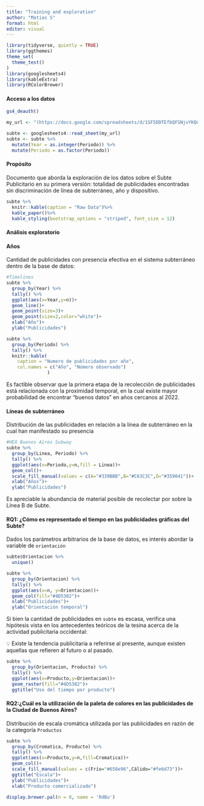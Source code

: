 ```yaml
---
title: "Training and exploration"
author: "Matias S"
format: html
editor: visual
---
```


```r
library(tidyverse, quietly = TRUE)
library(ggthemes)
theme_set(
  theme_test()
)
library(googlesheets4)
library(kableExtra)
library(RColorBrewer)
```

#### Acceso a los datos

```r
gs4_deauth()

my_url <- "(https://docs.google.com/spreadsheets/d/1SF5DDTEfbQFSNjvYKQnsQKdsBdE7oJeTywCk92pB7f8/edit#gid=1964221805)"

subte <- googlesheets4::read_sheet(my_url)
subte <- subte %>%
  mutate(Year = as.integer(Periodo)) %>%
  mutate(Periodo = as.factor(Periodo))
```

#### Propósito

Documento que aborda la exploración de los datos sobre el Subte Publicitario en su primera versión: totalidad de publicidades encontradas sin discriminación de línea de subterráneo, año y dispositivo.

```r
subte %>%
  knitr::kable(caption = "Raw Data")%>%
  kable_paper()%>%
  kable_styling(bootstrap_options = "striped", font_size = 12)
```

#### Análisis exploratorio

#### Años

Cantidad de publicidades con presencia efectiva en el sistema subterráneo dentro de la base de datos:

```r
#Timelines
subte %>%
  group_by(Year) %>%
  tally() %>%
  ggplot(aes(x=Year,y=n))+
  geom_line()+
  geom_point(size=3)+
  geom_point(size=2,color="white")+
  xlab("Año")+
  ylab("Publicidades")
```

```r
subte %>% 
  group_by(Periodo) %>% 
  tally() %>% 
  knitr::kable(
    caption = "Numero de publicidades por año",
    col.names = c("Año", "Número observado")
               )
```

Es factible observar que la primera etapa de la recolección de publicidades está relacionada con la proximidad temporal, en la cual existe mayor probabilidad de encontrar "buenos datos" en años cercanos al 2022.

#### Líneas de subterráneo

Distribución de las publicidades en relación a la línea de subterráneo en la cual han manifestado su presencia

```r
#HEX Buenos Aires Subway
subte %>%
  group_by(Linea, Periodo) %>%
  tally() %>%
  ggplot(aes(x=Periodo,y=n,fill = Linea))+
  geom_col()+
  scale_fill_manual(values = c(A="#339BBB",B="#C63C3C",D="#359041"))+
  xlab("Años")+
  ylab("Publicidades")
```

Es apreciable la abundancia de material posible de recolectar por sobre la Línea B de Subte.

#### RQ1: ¿Cómo es representado el tiempo en las publicidades gráficas del Subte?

Dados los parámetros arbitrarios de la base de datos, es interés abordar la variable de `orientación`

```r
subte$Orientacion %>%
  unique()
```

```r
subte %>%
  group_by(Orientacion) %>%
  tally() %>%
  ggplot(aes(x=n, y=Orientacion))+
  geom_col(fill="#4D5382")+
  xlab("Publicidades")+
  ylab("Orientación temporal")
```

Si bien la cantidad de publicidades en `subte` es escasa, verifica una hipótesis vista en los antecedentes teóricos de la tesina acerca de la actividad publicitaria occidental:

💡 Existe la tendencia publicitaria a referirse al presente, aunque existen aquellas que refieren al futuro o al pasado.

```r
subte %>%
  group_by(Orientacion, Producto) %>%
  tally() %>%
  ggplot(aes(x=Producto,y=Orientacion))+
  geom_raster(fill="#4D5382")+
  ggtitle("Uso del tiempo por producto")
```

#### RQ2:¿Cuál es la utilización de la paleta de colores en las publicidades de la Ciudad de Buenos Aires?

Distribución de escala cromática utilizada por las publicidades en razón de la categoría `Productos`

```r
subte %>%
  group_by(Cromatica, Producto) %>%
  tally() %>%
  ggplot(aes(x=Producto,y=n,fill=Cromatica))+
  geom_col()+
  scale_fill_manual(values = c(Frío="#658e96",Cálido="#fe6d73"))+
  ggtitle("Escala")+
  ylab("Publicidades")+
  xlab("Producto comercializado")
```

```r
display.brewer.pal(n = 8, name = 'RdBu')
```
